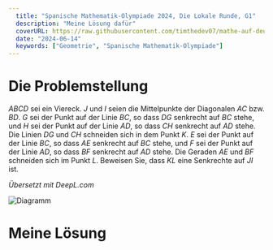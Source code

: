 ```yaml
---
  title: "Spanische Mathematik-Olympiade 2024, Die Lokale Runde, G1"
  description: "Meine Lösung dafür"
  coverURL: https://raw.githubusercontent.com/timthedev07/mathe-auf-deutsch/dev/images/thumbnails/lokale-runde-2024-g2.jpg
  date: "2024-06-14"
  keywords: ["Geometrie", "Spanische Mathematik-Olympiade"]
---
```



# Die Problemstellung

$ABCD$ sei ein Viereck. $J$ und $I$ seien die Mittelpunkte der Diagonalen $AC$ bzw. $BD$. $G$ sei der Punkt auf der Linie $BC$, so dass $DG$ senkrecht auf $BC$ stehe, und $H$ sei der Punkt auf der Linie $AD$, so dass $CH$ senkrecht auf $AD$ stehe. Die Linien $DG$ und $CH$ schneiden sich in dem Punkt $K$. $E$ sei der Punkt auf der Linie $BC$, so dass $AE$ senkrecht auf $BC$ stehe, und $F$ sei der Punkt auf der Linie $AD$, so dass $BF$ senkrecht auf $AD$ stehe. Die Geraden $AE$ und $BF$ schneiden sich im Punkt $L$. Beweisen Sie, dass $KL$ eine Senkrechte auf $JI$ ist.

_Übersetzt mit DeepL.com_

<Img
  src="https://raw.githubusercontent.com/timthedev07/mathe-auf-deutsch/dev/images/thumbnails/lokale-runde-2024-g2.jpg"
  height={1600}
  width={2400}
  alt="Diagramm"
/>

# Meine Lösung
